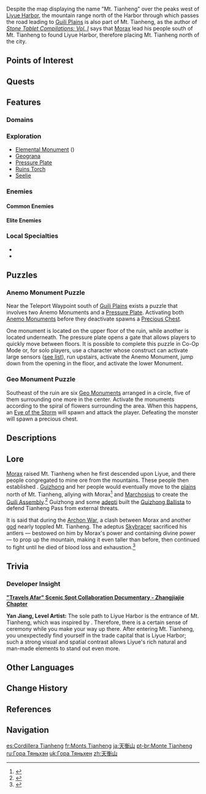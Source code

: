 {{Location Infobox
|image        = <gallery>
Mt. Tianheng.png|In-game
Mt. Tianheng Map.png|Map
</gallery>
|type         = Subarea
|region       = Liyue
|area         = Sea of Clouds
}}
{{Location Intro|{{Lang|'''Mt. Tianheng'''|zh=天衡山|zh_rm=Tiānhéng-shān}}|description=<p></p>}}

Despite the map displaying the name "Mt. Tianheng" over the peaks west of [[Liyue Harbor]], the mountain range north of the Harbor through which passes the road leading to [[Guili Plains]] is also part of Mt. Tianheng, as the author of ''[[Stone Tablet Compilations: Vol. I]]'' says that [[Morax]] lead his people south of Mt. Tianheng to found Liyue Harbor, therefore placing Mt. Tianheng north of the city.

==Points of Interest==
{{Locations by Category Table|type=Points of Interest}}

==Quests==
{{Quests by Category List|heo=1}}

==Features==
===Domains===
{{Domains by Category Gallery}}

===Exploration===
*[[Elemental Monument]] ({{Geo}})
*[[Geograna]]
*[[Pressure Plate]]
*[[Ruins Torch]]
*[[Seelie]]

===Enemies===
====Common Enemies====
{{Enemy List|Fatui Skirmisher - Geochanter Bracer;Fatui Skirmisher - Electrohammer Vanguard;Pyro Hilichurl Shooter;Dendro Samachurl;Geo Samachurl;Cryo Slime}}

====Elite Enemies====
{{Enemy List|Rock Shieldwall Mitachurl;Ruin Hunter}}

===Local Specialties===
*{{Item|Noctilucous Jade}}
*{{Item|Qingxin}}

==Puzzles==
===Anemo Monument Puzzle===
Near the Teleport Waypoint south of [[Guili Plains]] exists a puzzle that involves two Anemo Monuments and a [[Pressure Plate]]. Activating both [[Anemo Monument]]s before they deactivate spawns a [[Chests|Precious Chest]].

One monument is located on the upper floor of the ruin, while another is located underneath. The pressure plate opens a gate that allows players to quickly move between floors. It is possible to complete this puzzle in Co-Op Mode or, for solo players, use a character whose construct can activate large sensors ([[Pressure Plate#Activating Large Sensors|see list]]), run upstairs, activate the Anemo Monument, jump down from the opening in the floor, and activate the lower Monument.

===Geo Monument Puzzle===
Southeast of the ruin are six [[Geo Monument]]s arranged in a circle, five of them surrounding one more in the center. Activate the monuments according to the spiral of flowers surrounding the area. When this happens, an [[Eye of the Storm]] will spawn and attack the player. Defeating the monster will spawn a precious chest.

==Descriptions==
{{Description|The pride of the mountain range that shelters Liyue Harbor from the west, acting as a natural shield against any enemies that may come that way.<br>There are uncountable records of wars both big and small whereby enemies have been blocked by this barrier. As such you can still see ancient ruins of city walls, forts, and defensive structures.<br>Liyue's earliest mining operations are also believed to have started in this area.|[https://genshin.hoyoverse.com/en/map Exploration], ''Genshin Impact'' Official Site}}
<!--
==Soundtracks==
{{Soundtracks by Category Table|type=location}}
-->
==Lore==
[[Morax]] raised Mt. Tianheng when he first descended upon Liyue, and there people congregated to mine ore from the mountains. These people then established {{Lang|Shanhui Fort|zh=山辉砦}}. [[Guizhong]] and her people would eventually move to the [[Guili Plains|plains]] north of Mt. Tianheng, allying with Morax<ref>{{Ref/Book|Stone Tablet Compilations: Vol. I}}</ref> and [[Marchosius]] to create the [[Guili Assembly]].<ref>{{Ref/Quest|Three to Get Ready, and Here We Go}}</ref> Guizhong and some [[adepti]] built the [[Guizhong Ballista]] to defend Tianheng Pass from external threats.

It is said that during the [[Archon War]], a clash between Morax and another [[god]] nearly toppled Mt. Tianheng. The adeptus [[Skybracer]] sacrificed his antlers &mdash; bestowed on him by Morax's power and containing divine power &mdash; to prop up the mountain, making it even taller than before, then continued to fight until he died of blood loss and exhaustion.<ref>{{Ref/NPC|Madame Ping|c=during [[Lantern Rite]]}}</ref>

==Trivia==
===Developer Insight===
'''[https://youtu.be/mfUSO0DlAwc "Travels Afar" Scenic Spot Collaboration Documentary - Zhangjiajie Chapter]'''

'''Yan Jiang, Level Artist:''' The sole path to Liyue Harbor is the entrance of Mt. Tianheng, which was inspired by {{w|Tianmen Mountain}}. Therefore, there is a certain sense of ceremony while you make your way up there. After entering Mt. Tianheng, you unexpectedly find yourself in the trade capital that is Liyue Harbor; such a strong visual and spatial contrast allows Liyue's rich natural and man-made elements to stand out even more.

==Other Languages==
{{Other Languages
|en      = Mt. Tianheng
|zhs     = 天衡山
|zhs_rm  = Tiānhéng-shān
|zht     = 天衡山
|zht_rm  = Tiānhéng-shān
|zh_tl   = Emperor Authority Mountain<ref>Baidu Encyclopedia: [https://baike.baidu.com/item/天衡/10040643 {{zh|天衡（古词语）}}]</ref>
|zh_note = May also mean "Sky-Measuring Mountain." May also refer to parts of the [[Liyue Qixing]], including the Yuheng.
|ja      = {{Rubi|天|てん|衡|こう|山|ざん}}
|ja_rm   = Tenkou-zan<ref>[[Map]], Label: Mt. Tianheng (Japanese)</ref>
|ja_tl   = Emperor Authority Mountain{{Sino|ja}}
|ko      = {{tt|천형산|天衡山}}
|ko_rm   = Cheonhyeong-san
|ko_tl   = Emperor Authority Mountain{{Sino|ko}}
|es      = Cordillera Tianheng
|es_tl   = Tianheng Mountain Range
|fr      = Monts Tianheng
|fr_tl   = Tianheng Mountains
|ru      = Гора Тяньхэн
|ru_tl   = Mt. Tianheng
|th      = Mt. Tianheng
|vi      = {{tt|Thiên Hoành Sơn|天衡山}}
|vi_tl   = Emperor Authority Mountain{{Sino|vi}}
|de      = Tianheng-Berg
|de_tl   = Tianheng Mountain
|id      = Mt. Tianheng
|pt      = Monte Tianheng
|pt_tl   = Tianheng Mountain
|tr      = Tianheng Dağı
|tr_tl   = Tianheng Mountain
|it      = Monte Tianheng
|it_tl   = Mount Tianheng
}}

==Change History==
{{Change History|1.0}}

==References==
{{Reflist}}

==Navigation==
{{Area Navbox|Liyue}}

[[es:Cordillera Tianheng]]
[[fr:Monts Tianheng]]
[[ja:天衡山]]
[[pt-br:Monte Tianheng]]
[[ru:Гора Тяньхэн]]
[[uk:Гора Тяньхен]]
[[zh:天衡山]]